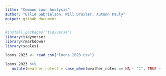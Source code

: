 ```yaml
---
title: "Common Loon Analysis"
author: "Ellie Gabrielson, Will Draxler, Autumn Pauly"
output: github_document
---
```


```r
#install.packages("tidyverse")
library(tidyverse)
library(rmarkdown)
library(scales)
```

```r
loons_2023 <- read_csv("loons_2023.csv")
```

```r
loons_2023 %>% 
   mutate(weather_notes2 = case_when(weather_notes == NA ~ "1", TRUE ~ weather_notes))
```


